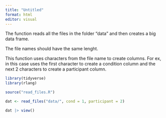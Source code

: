```yaml
---
title: "Untitled"
format: html
editor: visual
---
```


The function reads all the files in the folder "data" and then creates a big
data frame. 

The file names should have the same lenght. 

This function uses characters from the file name to create columns. For ex, 
in this case uses the first character to create a condition column and the next
2 characters to create a participant column. 

```r
library(tidyverse)
library(rlang)

source("read_files.R")

dat <- read_files("data/", cond = 1, participant = 2)

dat |> view()
```

